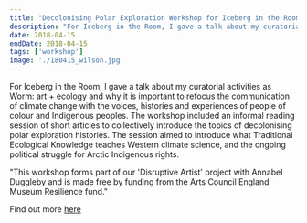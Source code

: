 ```yaml
---
title: "Decolonising Polar Exploration Workshop for Iceberg in the Room at The Wilson Art Gallery and Museum in Cheltenham"
description: "For Iceberg in the Room, I gave a talk about my curatorial activities as Worm: art + ecology and why it is important to refocus the communication of climate change with the voices, histories and experiences of people of colour and Indigenous peoples. The workshop included an informal reading session of short articles to collectively introduce the topics of decolonising polar exploration histories. The session aimed to introduce what Traditional Ecological Knowledge teaches Western climate science, and the ongoing political struggle for Arctic Indigenous rights."
date: 2018-04-15
endDate: 2018-04-15
tags: ['workshop']
image: './180415_wilson.jpg'
---
```


For Iceberg in the Room, I gave a talk about my curatorial activities as Worm: art + ecology and why it is important to refocus the communication of climate change with the voices, histories and experiences of people of colour and Indigenous peoples. The workshop included an informal reading session of short articles to collectively introduce the topics of decolonising polar exploration histories. The session aimed to introduce what Traditional Ecological Knowledge teaches Western climate science, and the ongoing political struggle for Arctic Indigenous rights. 

"This workshop forms part of our 'Disruptive Artist' project with Annabel Duggleby and is made free by funding from the Arts Council England Museum Resilience fund."

Find out more [here](https://www.cheltenhammuseum.org.uk/event/where-now/)
